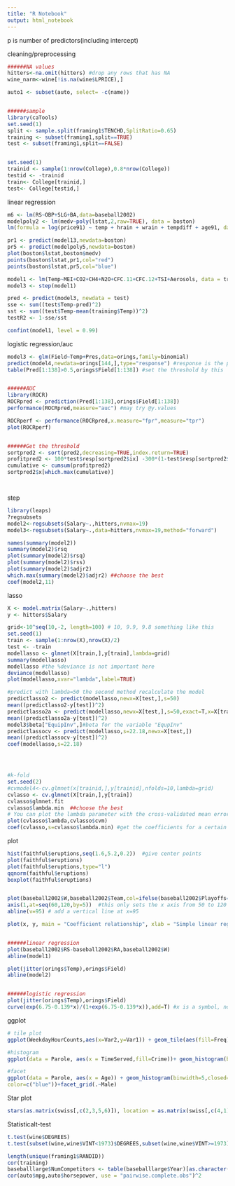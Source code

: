 ```yaml
---
title: "R Notebook"
output: html_notebook
---
```

p is number of predictors(including intercept)

cleaning/preprocessing
```r
######NA values
hitters<-na.omit(hitters) #drop any rows that has NA
wine_narm<-wine[!is.na(wine$LPRICE),]

auto1 <- subset(auto, select= -c(name))


######sample
library(caTools)
set.seed(1)
split <- sample.split(framing1$TENCHD,SplitRatio=0.65)
training <- subset(framing1,split==TRUE)
test <- subset(framing1,split==FALSE)


set.seed(1)
trainid <- sample(1:nrow(College),0.8*nrow(College))
testid <- -trainid
train<- College[trainid,]
test<- College[testid,]
```


linear regression
```r
m6 <- lm(RS~OBP+SLG+BA,data=baseball2002)
modelpoly2 <- lm(medv~poly(lstat,2,raw=TRUE), data = boston)
lm(formula = log(price91) ~ temp + hrain + wrain + tempdiff + age91, data = train)

pr1 <- predict(model13,newdata=boston)
pr5 <- predict(modelpoly5,newdata=boston)
plot(boston$lstat,boston$medv)
points(boston$lstat,pr1,col="red")
points(boston$lstat,pr5,col="blue")

model1 <- lm(Temp~MEI+CO2+CH4+N2O+CFC.11+CFC.12+TSI+Aerosols, data = training)
model3 <- step(model1)

pred <- predict(model3, newdata = test)
sse <- sum((test$Temp-pred)^2)
sst <- sum((test$Temp-mean(training$Temp))^2)
testR2 <- 1-sse/sst

confint(model1, level = 0.99)

```

logistic regression/auc
```r
model3 <- glm(Field~Temp+Pres,data=orings,family=binomial)
predict(model4,newdata=orings[144,],type="response") #response is the probability, if 'link', gives e^(beta*x)
table(Pred[1:138]>0.5,orings$Field[1:138]) #set the threshold by this


######AUC
library(ROCR)
ROCRpred <- prediction(Pred[1:138],orings$Field[1:138])
performance(ROCRpred,measure="auc") #may try @y.values

ROCRperf <- performance(ROCRpred,x.measure="fpr",measure="tpr") 
plot(ROCRperf)


######Get the threshold
sortpred2 <- sort(pred2,decreasing=TRUE,index.return=TRUE)
profitpred2 <- 100*test$resp[sortpred2$ix] -300*(1-test$resp[sortpred2$ix]) #specity a value for correct and wrong. (100,-300) in this case
cumulative <- cumsum(profitpred2)
sortpred2$x[which.max(cumulative)]




```

step
```r
library(leaps)
?regsubsets
model2<-regsubsets(Salary~.,hitters,nvmax=19) 
model3<-regsubsets(Salary~.,data=hitters,nvmax=19,method="forward")

names(summary(model2))
summary(model2)$rsq
plot(summary(model2)$rsq)
plot(summary(model2)$rss)
plot(summary(model2)$adjr2)
which.max(summary(model2)$adjr2) ##choose the best
coef(model2,11)
```


lasso
```r

X <- model.matrix(Salary~.,hitters)
y <- hitters$Salary

grid<-10^seq(10,-2, length=100) # 10, 9.9, 9.8 something like this
set.seed(1)
train <- sample(1:nrow(X),nrow(X)/2)
test <- -train
modellasso <- glmnet(X[train,],y[train],lambda=grid)
summary(modellasso)
modellasso #the %deviance is not important here
deviance(modellasso)
plot(modellasso,xvar="lambda",label=TRUE)

#predict with lambda=50 the second method recalculate the model
predictlasso2 <- predict(modellasso,newx=X[test,],s=50)
mean((predictlasso2-y[test])^2)
predictlasso2a <- predict(modellasso,newx=X[test,],s=50,exact=T,x=X[train,],y=y[train])
mean((predictlasso2a-y[test])^2)
model3$beta["EquipInv",]#beta for the variable "EqupInv"
predictlassocv <- predict(modellasso,s=22.18,newx=X[test,])
mean((predictlassocv-y[test])^2)
coef(modellasso,s=22.18)




#k-fold 
set.seed(2)
#cvmodel4<-cv.glmnet(x[trainid,],y[trainid],nfolds=10,lambda=grid)
cvlasso <- cv.glmnet(X[train,],y[train])
cvlasso$glmnet.fit 
cvlasso$lambda.min  ##choose the best
# You can plot the lambda parameter with the cross-validated mean error (cvm).
plot(cvlasso$lambda,cvlasso$cvm)
coef(cvlasso,s=cvlasso$lambda.min) #get the coefficients for a certain lambda


```

plot
```r
hist(faithful$eruptions,seq(1.6,5.2,0.2))  #give center points
plot(faithful$eruptions)
plot(faithful$eruptions,type="l") 
qqnorm(faithful$eruptions)
boxplot(faithful$eruptions)


plot(baseball2002$W,baseball2002$Team,col=ifelse(baseball2002$Playoffs==1,"red","black"))
axis(1,at=seq(60,120,by=5))  #this only sets the x axis from 50 to 120
abline(v=95) # add a vertical line at x=95

plot(x, y, main = "Coefficient relationship", xlab = "Simple linear regression", lab = "Multiple linear regression")


######linear regression
plot(baseball2002$RS-baseball2002$RA,baseball2002$W)
abline(model1)

plot(jitter(orings$Temp),orings$Field)
abline(model2) 


######logistic regression
plot(jitter(orings$Temp),orings$Field)
curve(exp(6.75-0.139*x)/(1+exp(6.75-0.139*x)),add=T) #x is a symbol, not a data

```


ggplot
```r
# tile plot
ggplot(WeekdayHourCounts,aes(x=Var2,y=Var1)) + geom_tile(aes(fill=Freq))+xlab("Hour of the day")+scale_fill_gradient(low="white",high="red")

#histogram
ggplot(data = Parole, aes(x = TimeServed,fill=Crime))+ geom_histogram(binwidth=1,center=0.5,closed="right",position="identity",alpha=0.5) #if stack not overlay, delete position

#facet
ggplot(data = Parole, aes(x = Age)) + geom_histogram(binwidth=5,closed=c("left"),center=17.5,
color=c("blue"))+facet_grid(.~Male)

```


Star plot
```r
stars(as.matrix(swiss[,c(2,3,5,6)]), location = as.matrix(swiss[,c(4,1)]), axes = T, labels = NULL,len = 3, main = "Fertility against Education", xlab = "Education", ylab = "Fertility",draw.segments = TRUE,key.loc = c(80,35))
```


Statisticalt-test
```r
t.test(wine$DEGREES)
t.test(subset(wine,wine$VINT<1973)$DEGREES,subset(wine,wine$VINT>=1973)$DEGREES)
```


```r
length(unique(framing1$RANDID))
cor(training)
baseballlarge$NumCompetitors <- table(baseballlarge$Year)[as.character(baseballlarge$Year)]
cor(auto$mpg,auto$horsepower, use = "pairwise.complete.obs")^2
```